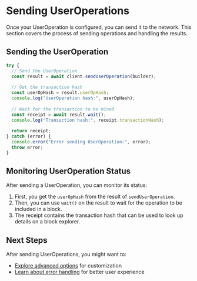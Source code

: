 
# Sending UserOperations

Once your UserOperation is configured, you can send it to the network. This section covers the process of sending operations and handling the results.

## Sending the UserOperation

```typescript
try {
  // Send the UserOperation
  const result = await client.sendUserOperation(builder);
  
  // Get the transaction hash
  const userOpHash = result.userOpHash;
  console.log("UserOperation hash:", userOpHash);
  
  // Wait for the transaction to be mined
  const receipt = await result.wait();
  console.log("Transaction hash:", receipt.transactionHash);
  
  return receipt;
} catch (error) {
  console.error("Error sending UserOperation:", error);
  throw error;
}
```

## Monitoring UserOperation Status

After sending a UserOperation, you can monitor its status:

1. First, you get the `userOpHash` from the result of `sendUserOperation`.
2. Then, you can use `wait()` on the result to wait for the operation to be included in a block.
3. The receipt contains the transaction hash that can be used to look up details on a block explorer.

## Next Steps

After sending UserOperations, you might want to:
- [Explore advanced options](/en/developer-tools/user-op-sdk/advanced-usage) for customization
- [Learn about error handling](/en/developer-tools/user-op-sdk/error-handling) for better user experience

<PageFeedback path="/en/developer-tools/user-op-sdk/sending-user-operations" /> 